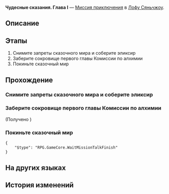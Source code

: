 {{Дополнить|Диалоги.}}
{{Миссия Инфобокс
|id              = 8002214
|Название        = 
|Изображение     = Миссия Освоения Чудесные сказания. Глава I.png
|Тип             = Миссия приключения
|События         = 
|Глава           = 
|Условия         = 
|Персонажи       = Господин Сиянь; Первопроходец; Тинъюнь
|СтартЛокация    = Комиссия по алхимии
|Мир             = Лофу Сяньчжоу
|Локации         = Комиссия по алхимии
|Предыдущая      = 
|Следующая       = 
|Награды         = Звёздный нефрит*30; Путеводитель путешественника*3; Очищенный эфир*2; Кредиты*25 000
}}
'''Чудесные сказания. Глава I''' — [[Миссия приключения]] в [[Лофу Сяньчжоу]].

==Описание==
{{Описание|<!--официальное описание из Перекрёстка судеб-->}}

==Этапы==
# Снимите запреты сказочного мира и соберите эликсир
# Заберите сокровище первого главы Комиссии по алхимии
# Покиньте сказочный мир

==Прохождение==
{{Дополнить}}

{{Диалог Конец}}

===Снимите запреты сказочного мира и соберите эликсир===
{{Описание миссии|локация=Комиссия по алхимии|По сценарию господина Сияня вы становитесь робоптахой, которая разрушает запреты, собирает эликсиры и получает сокровища первого главы Комиссии по алхимии... Всё это вам кажется странным, но по утверждению автора данная сцена символизирует то, что вы свободны словно птица.}}
{{Диалог Начало}}
<!--Unknown TalkSentence: 812301301-->
<!--Unknown TalkSentence: 812301302-->
{{Диалог Конец}}

===Заберите сокровище первого главы Комиссии по алхимии===
{{Диалог Начало}}

;(Получено {{Item|Корень гроз|20|x=1|text=Корень гроз}})
{{Диалог Конец}}

===Покиньте сказочный мир===
{{Диалог Начало}}
<!--Unknown TalkSentence: 812302101-->
<pre>{
	"$type": "RPG.GameCore.WaitMissionTalkFinish"
}</pre>
{{Диалог Конец}}

==На других языках==
{{На других языках
|en   = Tales of the Fantastic: Chapter 1
|zhs  = 评书奇谭•第一回
|zht  = 評書奇譚•第一回
|ja   = 講談奇譚・第一回
|ko   = 진기한 이야기•제1장
|es   = Narraciones extraordinarias: acto 1
|fr   = Contes fantastiques &mdash; Chapitre&nbsp;1
|ru   = Чудесные сказания. Глава I
|th   = เรื่องเล่าขานตำนานการผจญภัย: บทที่ 1
|vi   = Kỳ Truyện Bình Thư 1
|de   = Geschichten des Fantastischen – Kapitel 1
|id   = Dongeng Luar Biasa - Bag. 1
|pt   = Contos do Fantástico - Capítulo 1
}}

==История изменений==
{{История изменений|2.7}}
